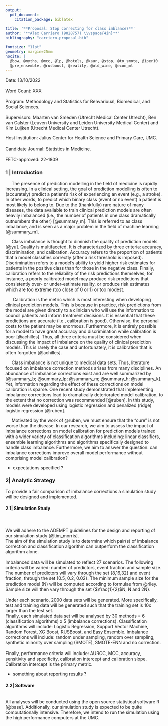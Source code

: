 ```yaml
---
output: 
  pdf_document:
    citation_package: biblatex
      
title: '**Proposal: Stop correcting for class imblance?**'
author: "**Alex Carriero (9028757) \\vspace{4in}**"
bibliography: "carriero-proposal.bib"

fontsize: "11pt"
geometry: margin=25mm
nocite: |
  @bow, @myths, @mcc, @lp, @hotels, @kaur, @stop, @to_smote, @1per10
  @pre_ensemble, @rusboost, @reality, @old_wine, @econ_ml
---
```



Date: 13/10/2022\
\
Word Count: XXX\
\
Program: Methodology and Statistics for Behvarioual, Biomedical, and Social Sciences.\
\
Supervisors: Maarten van Smeden (Utrecht Medical Center Utrecht), Ben van Calster (Leuven University and Leiden University Medical Center) and Kim Luijken (Utrecht Medical Center Utrecht). 

Host Institution: Julius Center for Health Science and Primary Care, UMC.\
\
Candidate Journal: Statistics in Medicine.\
\
FETC-approved: 22-1809

\newpage 

### 1 | Introduction
\ \ \ \ \ The presence of prediction modelling in the field of medicine is rapidly increasing. In a clinical setting, the goal of prediction modelling is often to (accurately) predict a patient's risk of experiencing an event (e.g., a stroke). In other words, to predict which binary class (event or no event) a patient is most likely to belong to. Due to the (thankfully) rare nature of many diseases, the data available to train clinical prediction models are often heavily imbalanced  (i.e., the number of patients in one class dramatically outnumbers the other) [@summary_m]. This is referred to as class imbalance, and is seen as a major problem in the field of machine learning [@summary_m].

\ \ \ \ \ Class imbalance is thought to diminish the quality of prediction models [@yu]. Quality is multifaceted.  It is characterized by three criteria: accuracy, discrimination, and calibration. Accuracy refers to the proportion of patients that a model classifies correctly (after a risk threshold is imposed). Discrimination refers to a model's ability to yield higher risk estimates for patients in the positive class than for those in the negative class.  Finally, calibration refers to the reliability of the risk predictions themselves; for instance, a poorly calibrated model may produce risk predictions that consistently over- or under-estimate reality, or produce risk estimates which are too extreme (too close of 0 or 1) or too modest. 

\ \ \ \ \  Calibration is the metric which is most interesting when developing clinical prediction models. This is because in practice, risk predictions from the model are given directly to a clinician who will use the information to council patients and inform treatment decisions.  It is essential that these predictions are accurate (i.e., calibration is good).  Otherwise, the personal costs to the patient may be enormous. Furthermore, it is entirely possible for a model to have great accuracy and discrimination while calibration is poor [@achilles].  Thus, all three criteria must be considered when discussing the impact of imbalance on the quality of clinical prediction models.  This is rarely the case and unfortunately, it is calibration that is often forgotten [@achilles]. 

\ \ \ \ \ Class imbalance is not unique to medical data sets.  Thus, literature focused on imbalance correction methods arises from many disciplines.  An abundance of imbalance corrections exist and are well summarized by [@summary_b; @summary_lp; @summary_m; @summary_h; @summary_k].  Yet, information regarding the effect of these corrections on model calibration is sparse.  One recent study demonstrated that implementing imbalance corrections lead to dramatically deteriorated model calibration, to the extent that no correction was recommended [@ruben]. In this study, models were developed using logistic regression and penalized (ridge) logistic regression [@ruben].  

\ \ \ \ \ Motivated by the work of @ruben, we must ensure that the "cure" is not worse than the disease. In our research, we aim to assess the impact of imbalance corrections on model calibration for prediction models trained with a wider variety of classification algorithms including: linear classifiers, ensemble learning algorithms and algorithms specifically designed to handle class imbalance. Furthermore, we aim to answer the question: can imbalance corrections improve overall model performance without comprising model calibration? 

* expectations specified ? 

\newpage

### 2| Analytic Strategy

To provide a fair comparison of imbalance corrections a simulation study will be designed and implemented.

#### 2.1| Simulation Study\ 
\
\
We will adhere to the ADEMPT guidelines for the design and reporting of our simulation study [@tim_morris]. 
\
The aim of the simulation study is to determine which pair(s) of imbalance correction and classification algorithm can outperform the classification algorithm alone.\
\
Imbalanced data will be simulated to reflect 27 scenarios.  The following criteria will be varied: number of predictors, event fraction and sample size.  The number of predictors will vary through the set {8,16,32} and event fraction, through the set {0.5, 0.2, 0.02}. The minimum sample size for the prediction model (N) will be computed according to formulae from @riley.  Sample size will then vary through the set {$\frac{1}{2}$N, N and 2N}.\
\
Under each scenario, 2000 data sets will be generated.  More specifically, test and training data will be generated such that the training set is 10x larger than the test set. 
\
Finally, each simulated data set will be analysed  by 30 methods = 6 (classification algorithms) x 5 (imbalance corrections).  Classification algorithms will include: Logistic Regression, Support Vector Machine, Random Forest, XG Boost, RUSBoost, and Easy Ensemble.  Imbalance corrections will include: random under sampling, random over sampling, synthetic minority over sampling (SMOTE), SMOTE-ENN and no correction.  
\
Finally, performance criteria will include: AUROC, MCC, accuracy, sensitivity and specificity, calibration intercept and calibration slope. Calibration intercept is the primary metric.\

* something about reporting results ? 

#### 2.2| Software\
\
All analyses will be conducted using the open source statistical software R [@base]. Additionally, our simulation study is expected to be quite computationally intensive.  Therefore, we intend to run the simulation using the high performance computers at the UMC. 

\newpage


